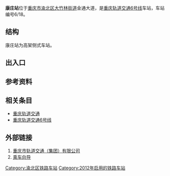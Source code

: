 {{Infobox station
|name=康庄
|eng_name=Kangzhuang
|linecolour={{重庆轨道交通颜色|6}}
|image=
|caption=
|code={{重庆轨道交通车站编号||6|1|8}}
|country={{PRC}}
|borough=[[重庆市|重庆市]][[渝北区|渝北区]][[大竹林街道|大竹林街道]]
|address=金通大道
|coordinates={{coord|29.637633|106.474999|display=inline,title}}
|owned=[[重庆市轨道交通（集团）有限公司|重庆市轨道交通（集团）有限公司]]
|operator=[[重庆市轨道交通（集团）有限公司|重庆市轨道交通（集团）有限公司]]
|line={{重庆轨道交通线路名|6|narrow|long}}
|levels=2层
|interchange=
|structure=高架车站
|platform=2座[[侧式站台|侧式站台]]
|tracks=2条
|exits=2个
|opened=2012年9月28日<ref>{{cite web|url=https://weibo.com/2152519810/yDO30acM5|title=#6号线开通试运营#  重庆第四条轨道交通线路——6号线通车啦！|date=2012-09-27}}</ref>
|services={{Adjacent stations|system=重庆轨道交通
|line1=6|left1=大竹林|right1=九曲河
}}
|timetable={{车站首末班时刻|重庆轨道交通|康庄}}
}}
'''康庄站'''位于[[重庆市|重庆市]][[渝北区|渝北区]][[大竹林街道|大竹林街道]]金通大道，是[[重庆轨道交通|重庆轨道交通]][[重庆轨道交通6号线|6号线]]车站，车站编号6/18。

== 结构 ==
康庄站为高架侧式车站。
{{城轨车站结构
|floor1=2|label1A=站台|text1A={{重庆轨道交通设施列表|候车室|无障碍电梯}}
 |map1A={{PlatformMap|SS|system=重庆轨道交通|line=6|next1=大竹林|next2=九曲河|switchR1=13XVR}}
|floor2=1|label2A=站厅|text2A={{重庆轨道交通设施列表|票务|出口|2a=1、2|无障碍卫生间|无障碍电梯}}}}

== 出入口 ==
{{重庆轨道交通出口列表|allopen=1|
{{重庆轨道交通出口|1|金通大道|{{hlist|康庄美地|金竹苑|银竹苑}}|acc=1}}
{{重庆轨道交通出口|2|金通大道|}}
}}

== 参考资料 ==
{{reflist}}

== 相关条目 ==
*[[重庆轨道交通|重庆轨道交通]]
*[[重庆轨道交通6号线|重庆轨道交通6号线]]

== 外部链接 ==
#[https://www.cqmetro.cn 重庆市轨道交通（集团）有限公司]{{Wayback|url=https://www.cqmetro.cn/ |date=20210523085253 }}
#[https://www.cqmetro.cn/yyfw/ccxd/default_1.shtml 乘车向导]{{Wayback|url=https://www.cqmetro.cn/yyfw/ccxd/default_1.shtml |date=20210523085318 }}

{{重庆轨道交通6号线}}
[[Category:渝北区铁路车站|Category:渝北区铁路车站]]
[[Category:2012年启用的铁路车站|Category:2012年启用的铁路车站]]